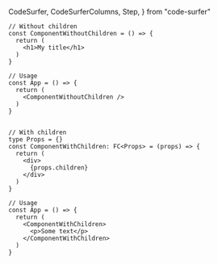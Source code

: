   CodeSurfer,
  CodeSurferColumns,
  Step,
} from "code-surfer"

<CodeSurfer>

```tsx showNumbers title="Children as Props" subtitle="Allows us to create components which contain other components"
// Without children
const ComponentWithoutChildren = () => {
  return (
    <h1>My title</h1>
  )
}

// Usage
const App = () => {
  return (
    <ComponentWithoutChildren />
  )
}


// With children
type Props = {}
const ComponentWithChildren: FC<Props> = (props) => {
  return (
    <div>
      {props.children}
    </div>
  )
}

// Usage
const App = () => {
  return (
    <ComponentWithChildren>
      <p>Some text</p>
    </ComponentWithChildren>
  )
}
```

```diff 1:6
```

```diff 8:13
```

```diff 16:24
```

```diff 18
```

```diff 18[30:38]
```

```diff 21
```

```diff 26:33
```

```diff 29:31
```

</CodeSurfer>
